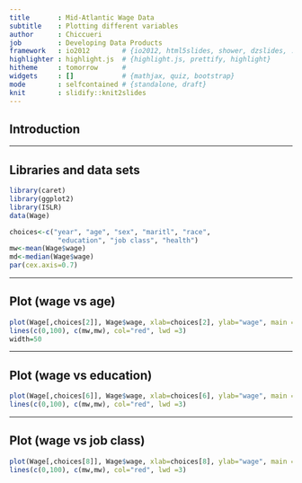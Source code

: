 ```yaml
---
title       : Mid-Atlantic Wage Data
subtitle    : Plotting different variables
author      : Chiccueri
job         : Developing Data Products
framework   : io2012        # {io2012, html5slides, shower, dzslides, ...}
highlighter : highlight.js  # {highlight.js, prettify, highlight}
hitheme     : tomorrow      # 
widgets     : []            # {mathjax, quiz, bootstrap}
mode        : selfcontained # {standalone, draft}
knit        : slidify::knit2slides
---
```


## Introduction


---

## Libraries and data sets

```r
library(caret)
library(ggplot2)
library(ISLR)
data(Wage)

choices<-c("year", "age", "sex", "maritl", "race",
            "education", "job class", "health")
mw<-mean(Wage$wage)
md<-median(Wage$wage)
par(cex.axis=0.7)
```
---

## Plot (wage vs age)
```r
plot(Wage[,choices[2]], Wage$wage, xlab=choices[2], ylab="wage", main ='Wage')
lines(c(0,100), c(mw,mw), col="red", lwd =3)
width=50
```
---

## Plot (wage vs education)
```r
plot(Wage[,choices[6]], Wage$wage, xlab=choices[6], ylab="wage", main ='Wage')
lines(c(0,100), c(mw,mw), col="red", lwd =3)
```
---

## Plot (wage vs job class)
```r
plot(Wage[,choices[8]], Wage$wage, xlab=choices[8], ylab="wage", main ='Wage')
lines(c(0,100), c(mw,mw), col="red", lwd =3)
```

